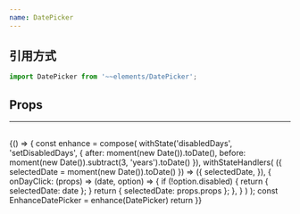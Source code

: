 ```yaml
---
name: DatePicker
---
```




##  引用方式
```js
import DatePicker from '~~elements/DatePicker';
```

## Props

<Props of={DatePicker}/>

--- 

## 


<Playground>
  {() => {
    const enhance = compose(
    withState('disabledDays', 'setDisabledDays', {
        after: moment(new Date()).toDate(),
        before: moment(new Date()).subtract(3, 'years').toDate()
    }),
    withStateHandlers(
        ({ selectedDate = moment(new Date()).toDate() }) => ({
        selectedDate,
        }),
        {
        onDayClick: (props) => (date, option) => {
            if (!option.disabled) {
            return {
                selectedDate: date
            };
            }
            return {
            selectedDate: props.props
            };
        },
        }
    )
    );
    const EnhanceDatePicker = enhance(DatePicker)
    return <EnhanceDatePicker />
  }}
</Playground>

